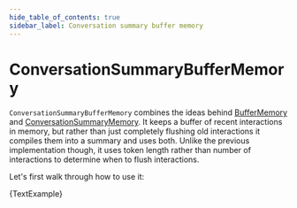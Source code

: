 ```yaml
---
hide_table_of_contents: true
sidebar_label: Conversation summary buffer memory
---
```


# ConversationSummaryBufferMemory

`ConversationSummaryBufferMemory` combines the ideas behind [BufferMemory](/docs/modules/memory/how_to/buffer) and [ConversationSummaryMemory](/docs/modules/memory/how_to/summary).
It keeps a buffer of recent interactions in memory, but rather than just completely flushing old interactions it compiles them into a summary and uses both. Unlike the previous implementation though, it uses token length rather than number of interactions to determine when to flush interactions.

Let's first walk through how to use it:


<CodeBlock language="typescript">{TextExample}</CodeBlock>
